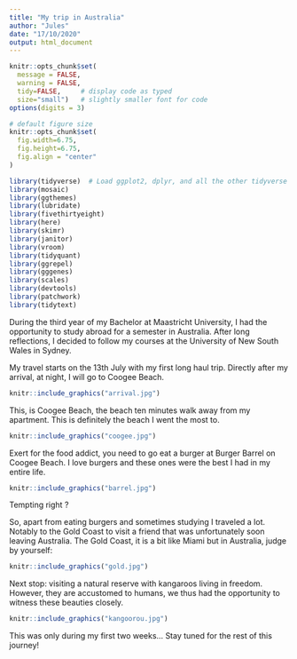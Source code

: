 ```yaml
---
title: "My trip in Australia"
author: "Jules"
date: "17/10/2020"
output: html_document
---
```



```r
knitr::opts_chunk$set(
  message = FALSE, 
  warning = FALSE, 
  tidy=FALSE,     # display code as typed
  size="small")   # slightly smaller font for code
options(digits = 3)

# default figure size
knitr::opts_chunk$set(
  fig.width=6.75, 
  fig.height=6.75,
  fig.align = "center"
)
```


```r
library(tidyverse)  # Load ggplot2, dplyr, and all the other tidyverse packages
library(mosaic)
library(ggthemes)
library(lubridate)
library(fivethirtyeight)
library(here)
library(skimr)
library(janitor)
library(vroom)
library(tidyquant)
library(ggrepel)
library(gggenes)
library(scales)
library(devtools)
library(patchwork)
library(tidytext)
```

During the third year of my Bachelor at Maastricht University, I had the opportunity to study abroad for a semester in Australia. 
After long reflections, I decided to follow my courses at the University of New South Wales in Sydney.

My travel starts on the 13th July with my first long haul trip. Directly after my arrival, at night, I will go to Coogee Beach.

```r
knitr::include_graphics("arrival.jpg")

```
This, is Coogee Beach, the beach ten minutes walk away from my apartment. This is definitely the beach I went the most to.

```r
knitr::include_graphics("coogee.jpg")
```
Exert for the food addict, you need to go eat a burger at Burger Barrel on Coogee Beach. I love burgers and these ones were the best I had in my entire life.

```r
knitr::include_graphics("barrel.jpg")
```
Tempting right ? 

So, apart from eating burgers and sometimes studying I traveled a lot. Notably to the Gold Coast to visit a friend that was unfortunately soon leaving Australia. 
The Gold Coast, it is a bit like Miami but in Australia, judge by yourself: 

```r
knitr::include_graphics("gold.jpg")
```

Next stop: visiting a natural reserve with kangaroos living in freedom. However, they are accustomed to humans, we thus had the opportunity to witness these beauties closely. 
```r
knitr::include_graphics("kangoorou.jpg")
```

This was only during my first two weeks... Stay tuned for the rest of this journey! 